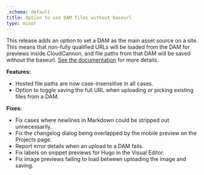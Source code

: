 ```yaml
---
_schema: default
title: Option to use DAM files without baseurl
type: minor
---
```

This release adds an option to set a DAM as the main asset source on a site. This means that non-fully qualified URLs will be loaded from the DAM for previews inside CloudCannon, and file paths from that DAM will be saved without the baseurl. [See the documentation](/articles/managing-your-main-asset-source/) for more details.

**Features:**

* Hosted file paths are now case-insensitive in all cases.
* Option to toggle saving the full URL when uploading or picking existing files from a DAM.&nbsp;

**Fixes:**

* Fix cases where newlines in Markdown could be stripped out unnecessarily.
* Fix the changelog dialog being overlapped by the mobile preview on the Projects page.
* Report error details when an upload to a DAM fails.
* Fix labels on snippet previews for Hugo in the Visual Editor.
* Fix image previews failing to load between uploading the image and saving.